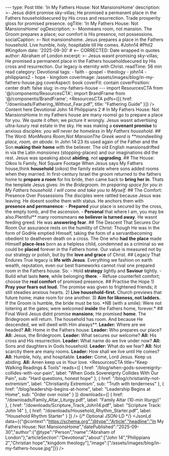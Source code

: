 --- type: Post title: 'In My Fathers House: Not MansionsHome' description: >- Jesus didnt promise sky-villas; He promised a permanent place in the Fathers householdsecured by His cross and resurrection. Trade prosperity gloss for promised presence. ogTitle: 'In My Fathers House: Not MansionsHome' ogDescription: >- Monmeans room, not mansion. The Groom prepares a place; our comfort is His presence, not possessions. socialCaption: >- Not mansionshome. Jesus prepares a place in the Fathers household. Live humble, holy, hospitable till He comes. #John14 #Phil2 #Kingdom date: '2025-09-30' # <-- CORRECTED: Date wrapped in quotes author: Abraham of London excerpt: >- Jesus wasnt promising sky-villas; He promised a permanent place in the Fathers householdsecured by His cross and resurrection. Our legacy is eternity with Christ. readTime: 56 min read category: Devotional tags: - faith - gospel - theology - john14 - philippians2 - hope - kingdom coverImage: /assets/images/blog/in-my-fathers-house.jpg coverAspect: book coverFit: contain coverPosition: center draft: false slug: in-my-fathers-house --- import ResourcesCTA from '@/components/ResourcesCTA'; import BrandFrame from '@/components/BrandFrame'; <ResourcesCTA pdfs={[{ href: "/downloads/Fathering_Without_Fear.pdf", title: "Fathering Guide" }]} /> <BrandFrame title="Legacy Tips" subtitle="Key Advice"> Content here </BrandFrame> <HeroEyebrow>Devotional John 14 Philippians 2</HeroEyebrow> # In My Fathers House: Not MansionsHome <Verse cite="John 14:2"> In my Fathers house are many roomsI go to prepare a place for you. </Verse> We quote it often; we picture it wrongly. Jesus wasnt advertising ultra-luxury real estate in the sky. He was making a **covenant promise** to anxious disciples: _you will never be homeless in My Fathers household_. <Rule /> ## The Word: _MonMeans Room,Not MansionThe Greek word is \*\*mondwelling place, room, an abode_. In John 14:23 its used again of the Father and the Son **making their home** with the believer. The old English mansionsdrifted in via the Latin _mansiones_ (stopping-places) and our imaginations did the rest. <PullLine> Jesus was speaking about **abiding**, not **upgrading**. </PullLine> <Rule /> ## The House: _Oikos_ Is Family, Not Square Footage When Jesus says My Fathers house,think **household** (_oikos_) the family estate where sons added rooms when they married. In first-century Israel the groom returned to the fathers home to **prepare a room** for his bride, then came back to **bring her in**. Thats the template Jesus gives: <PullLine subtle> _Im the Bridegroom. Im preparing space for you in My Fathers household. I will come and take you to Myself._ </PullLine> <Rule /> ## The Comfort: Presence Over Possessions The disciples were rattled because Jesus was leaving. He doesnt soothe them with status. He anchors them with **presence and permanence**: - **Prepared** your place is secured by the cross, the empty tomb, and the ascension. - **Personal** that where I am, you may be also.Plentiful** many roomsmeans **no believer is turned away**. He wasnt feeding greed. He was **answering fear**. <Rule /> ## The Descent That Secures Our Room Our assurance rests on the humility of Christ: <Verse cite="Philippians 2:511"> Though He was in the form of GodHe emptied Himself, taking the form of a servantbecoming obedient to deatheven death on a cross. </Verse> The One who **had the place** made Himself **place-less** born as a helpless child, condemned as a criminal so we could be **placed** forever in the Fathers home. Our value is measured not by our strategy or polish, but by the **love and grace** of Christ. <Rule /> ## Legacy That Endures <PullLine> True legacy is **life with Jesus**. Everything we fashion on earth wealth, reputation, even our best frameworks cannot rival one prepared room in the Fathers house. </PullLine> So: - Hold **strategy** lightly and **Saviour** tightly. - Build what lasts **here**, while belonging **there**. - Refuse counterfeit comfort; choose the **real comfort** of promised presence. <Rule /> ## Practise the Hope <Note tone="key" title="A Simple Rule (Weekly)"> 1) **Pray your fears out loud.** The promise was given to frightened friends; it still steadies anxious hearts. 2) **Live household-first.** Church previews that future home; make room for one another. 3) **Aim for likeness, not ladders.** If the Groom is humble, the bride must be too. </Note> <PullLine subtle> \*NB (with a smile): Were not loitering at the gates; were welcomed **inside** the Fathers home, forever.\* </PullLine> <Rule /> ## Final Word Jesus didnt promise **mansions**; He promised **home**. The Bridegroom will return. The household has room. And because He descended, we will dwell with Him always**. <Note tone="key" title="Small Group Liturgy (6090s)"> **Leader:** Where are we headed? **All:** Home in the Fathers house. **Leader:** Who prepares our place? **All:** Jesus, the Bridegroom. **Leader:** What secures our welcome? **All:** His cross and His resurrection. **Leader:** What name do we live under now? **All:** Sons and daughters in Gods household. **Leader:** What do we fear? **All:** Not scarcity there are many rooms. **Leader:** How shall we live until He comes? **All:** Humble, holy, and hospitable. **Leader:** Come, Lord Jesus. Keep us abiding. **All:** Amen keep us in Your love. </Note> <ResourcesCTA title="Keep Walking Readings & Tools" reads={[ { href: "/blog/when-gods-sovereignty-collides-with-our-pain", label: "When Gods Sovereignty Collides With Our Pain", sub: "Hard questions, honest hope" }, { href: "/blog/christianity-not-extremism", label: "Christianity Extremism", sub: "Truth with tenderness" }, { href: "/blog/leadership-begins-at-home", label: "Leadership Begins at Home", sub: "Order over noise" } ]} downloads={[ { href: "/downloads/Family_Altar_Liturgy.pdf", label: "Family Altar (10-min liturgy)" }, { href: "/downloads/Scripture_Track_John14.pdf", label: "Scripture Track: John 14" }, { href: "/downloads/Household_Rhythm_Starter.pdf", label: "Household Rhythm Starter" } ]} /> <ShareRow text="Not mansionshome. Jesus prepares a room in the Fathers household. Presence over possessions; hope over hurry." hashtags="John14,Philippians2,Devotional,Kingdom" /> {/* Optional JSON-LD */} <JsonLd data={{"@context":"https://schema.org","@type":"Article","headline":"In My Fathers House: Not MansionsHome","datePublished":"2025-09-30","author":{"@type":"Person","name":"Abraham of London"},"articleSection":"Devotional","about":["John 14","Philippians 2","Christian hope","kingdom theology"],"image":["/assets/images/blog/in-my-fathers-house.jpg"]}} />
